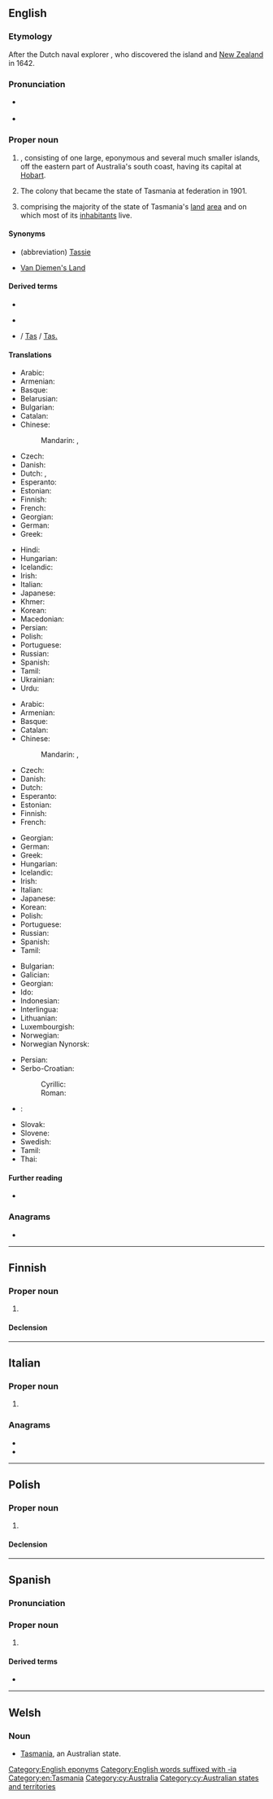 {{also|Tasmanía|Tasmánia|Tasmània|Tasmânia}}
==English==

===Etymology===
After the Dutch naval explorer {{w|Abel Tasman}}, who discovered the island and [[New Zealand]] in 1642.

===Pronunciation===
* {{a|GA}} {{IPA|en|/tæzˈmeɪniə/}}
* {{rhymes|en|eɪniə}}

===Proper noun===
{{en-proper noun}}

# {{place|en|One of the six federal <<states>> of <<c/Australia>>}}, consisting of one large, eponymous and several much smaller islands, off the eastern part of Australia's south coast, having its capital at [[Hobart]].
# {{lb|en|historical}} The colony that became the state of Tasmania at federation in 1901.
# {{place|en|The large <<island>> of <<c/Australia>>}} comprising the majority of the state of Tasmania's [[land]] [[area]] and on which most of its [[inhabitant]]s live.

====Synonyms====
* (abbreviation) [[Tassie]] {{qualifier|colloquial}}
* {{qualifier|historical}} [[Van Diemen's Land]]

====Derived terms====
* {{l|en|Tasmanian}}
* {{l|en|Taswegian}} {{qualifier|colloquial}}
* {{l|en|TAS}} / [[Tas]] / [[Tas.]] {{qualifier|abbreviation}}

====Translations====
{{trans-top|Australian state}}
* Arabic: {{t|ar|تَاسْمَانِيَا|f|tr=tasmāniyā}}
* Armenian: {{t|hy|Տասմանիա}}
* Basque: {{t|eu|Tasmania}}
* Belarusian: {{t|be|Тасма́нія|f}}
* Bulgarian: {{t|bg|Тасма́ния|f}}
* Catalan: {{t|ca|Tasmània|f}}
* Chinese:
*: Mandarin: {{t+|cmn|塔斯馬尼亞|sc=Hani}}, {{t+|cmn|塔斯马尼亚|tr=Tǎsīmǎníyà|sc=Hani}}
* Czech: {{t|cs|Tasmánie|f}}
* Danish: {{t|da|Tasmanien}}
* Dutch: {{t+|nl|Tasmanië}}, {{t|nl|Tasmania}}
* Esperanto: {{t|eo|Tasmanio}}
* Estonian: {{t|et|Tasmaania}}
* Finnish: {{t+|fi|Tasmania}}
* French: {{t+|fr|Tasmanie}}
* Georgian: {{t|ka|ტასმანია}}
* German: {{t+|de|Tasmanien|n}}
* Greek: {{t+|el|Τασμανία|f}}
{{trans-mid}}
* Hindi: {{t|hi|तस्मानिया|m}}
* Hungarian: {{t+|hu|Tasmania}}
* Icelandic: {{t|is|Tasmanía|f}}
* Irish: {{t|ga|Tasmáin|f|alt=an Tasmáin}}
* Italian: {{t+|it|Tasmania}}
* Japanese: {{t|ja|タスマニア|tr=Tasumania}}
* Khmer: {{t|km|តាស្មានី|sc=Khmr|tr=taasmienii}}
* Korean: {{t|ko|^태즈메이니아}}
* Macedonian: {{t|mk|Тасманија|f}}
* Persian: {{t|fa|تاسمانی|tr=Tâsmâni|sc=fa-Arab}}
* Polish: {{t+|pl|Tasmania|f}}
* Portuguese: {{t|pt|Tasmânia|f}}
* Russian: {{t+|ru|Тасма́ния|f}}
* Spanish: {{t|es|Tasmania|f}}
* Tamil: {{t|ta|தாஸ்மானியா}}
* Ukrainian: {{t|uk|Тасма́нія|f}}
* Urdu: {{t|ur|تسمانیا|m|tr=tasmāniyā|sc=ur-Arab}}
{{trans-bottom}}

{{trans-top|island comprising majority of state}}
* Arabic: {{t|ar|تَاسْمَانِيَا|f|tr=tasmāniyā}}
* Armenian: {{t|hy|Տասմանիա}}
* Basque: {{t|eu|Tasmania}}
* Catalan: {{t|ca|Tasmània|f}}
* Chinese:
*: Mandarin: {{t+|cmn|塔斯馬尼亞|alt=塔斯馬尼亞（島）|sc=Hani}}, {{t+|cmn|塔斯马尼亚|alt=塔斯馬尼亞（岛）|tr=Tǎsīmǎníyà (dǎo)|sc=Hani}}
* Czech: {{t|cs|Tasmánie|f}}
* Danish: {{t|da|Tasmanien}}
* Dutch: {{t+|nl|Tasmanië}}
* Esperanto: {{t|eo|Tasmanio}}
* Estonian: {{t|et|Tasmaania}}
* Finnish: {{t+|fi|Tasmania}}
* French: {{t+|fr|Tasmanie}}
{{trans-mid}}
* Georgian: {{t|ka|ტასმანია}}
* German: {{t+|de|Tasmanien|n}}
* Greek: {{t+|el|Τασμανία|f}}
* Hungarian: {{t+|hu|Tasmania}}
* Icelandic: {{t|is|Tasmanía|f}}
* Irish: {{t|ga|Tasmáin|f|alt=an Tasmáin}}
* Italian: {{t+|it|Tasmania}}
* Japanese: {{t|ja|タスマニア|tr=Tasumania}}
* Korean: {{t|ko|^태즈메이니아}}
* Polish: {{t+|pl|Tasmania|f}}
* Portuguese: {{t|pt|Tasmânia|f}}
* Russian: {{t+|ru|Тасма́ния|f}}
* Spanish: {{t|es|Tasmania|f}}
* Tamil: {{t|ta|தாஸ்மானியா}}
{{trans-bottom}}

{{checktrans-top}}
* Bulgarian: {{t-check|bg|Тасма́ния}}
* Galician: {{t+check|gl|Tasmania}}
* Georgian: {{t-check|ka|ტასმანია}}
* Ido: {{t+check|io|Tasmania}}
* Indonesian: {{t-check|id|Tasmania}}
* Interlingua: {{t-check|ia|Tasmania}}
* Lithuanian: {{t-check|lt|Tasmanija}}
* Luxembourgish: {{t-check|lb|Tasmanien}}
* Norwegian: {{t+check|no|Tasmania}}
* Norwegian Nynorsk: {{t-check|nn|Tasmania}}
{{trans-mid}}
* Persian: {{t-check|fa|تاسمانی|sc=fa-Arab}}
* Serbo-Croatian:
*: Cyrillic: {{t-check|sh|Тасманија|f|sc=Cyrl}}
*: Roman: {{t+check|sh|Tasmanija|f}}
* {{ttbc|scn}}: {{t|scn|Tasmania}}
* Slovak: {{t-check|sk|Tasmánia}}
* Slovene: {{t-check|sl|Tasmanija}}
* Swedish: {{t+check|sv|Tasmanien}}
* Tamil: {{t-check|ta|தாஸ்மானியா|sc=Taml}}
* Thai: {{t-check|th|รัฐแทสเมเนีย|sc=Thai}}
{{trans-bottom}}

====Further reading====
* {{pedialite}}

===Anagrams===
* {{anagrams|en|a=aaaimnst|amanitas}}

[[Category:English eponyms]]
[[Category:English words suffixed with -ia]]
[[Category:en:Tasmania]]

----

==Finnish==

===Proper noun===
{{fi-proper noun}}

# {{place|fi|state/and/island|c/Australia|t1=Tasmania}}

====Declension====
{{fi-decl-kulkija|n=sg|Tasmani|a}}

----

==Italian==

===Proper noun===
{{it-proper noun|f}}

# {{place|it|state/and/island|c/Australia|t1=Tasmania}}

===Anagrams===
* {{l|it|ansimata}}
* {{l|it|smaniata}}

----

==Polish==
{{wikipedia|lang=pl}}

===Proper noun===
{{head|pl|proper noun|g=f}}

# {{place|pt|state/and/island|c/Australia|t1=Tasmania}}

====Declension====
{{pl-decl-noun-sing|Tasmania|Tasmanii|Tasmanii|Tasmanię|Tasmanią|Tasmanii|Tasmanio}}

----

==Spanish==

===Pronunciation===
{{es-IPA}}

===Proper noun===
{{es-proper noun|f}}

# {{place|es|state/and/island|c/Australia|t1=Tasmania}}

====Derived terms====
* {{l|es|lobo de Tasmania}}

----

==Welsh==

===Noun===
*{{lb|cy|location}} [[Tasmania#English|Tasmania]], an Australian state.

[[Category:cy:Australia]]
[[Category:cy:Australian states and territories]]
